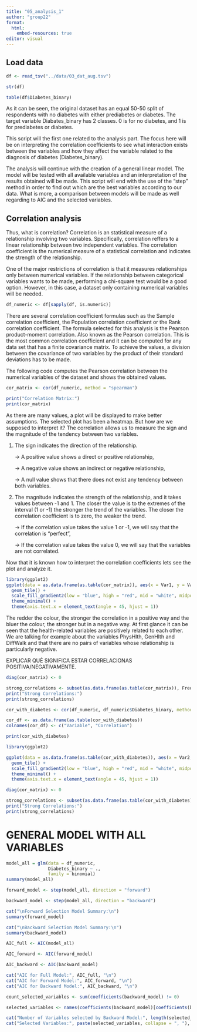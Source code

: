```yaml
---
title: "05_analysis_1"
author: "group22"
format:
  html:
    embed-resources: true
editor: visual
---
```


## Load data

```r
df <- read_tsv("../data/03_dat_aug.tsv")
```

```r
str(df)
```

```r
table(df$Diabetes_binary)
```

As it can be seen, the original dataset has an equal 50-50 split of respondents with no diabetes with either prediabetes or diabetes. The target variable Diabates_binary has 2 classes. 0 is for no diabetes, and 1 is for prediabetes or diabetes.

This script will the first one related to the analysis part. The focus here will be on interpreting the correlation coefficients to see what interaction exists between the variables and how they affect the variable related to the diagnosis of diabetes (Diabetes_binary).

The analysis will continue with the creation of a general linear model. The model will be tested with all available variables and an interpretation of the results obtained will be made. This script will end with the use of the "step" method in order to find out which are the best variables according to our data. What is more, a comparison between models will be made as well regarding to AIC and the selected variables.

## Correlation analysis

Thus, what is correlation? Correlation is an statistical measure of a relationship involving two variables. Specifically, correlation reffers to a linear relationship between two independent variables. The correlation coefficient is the numerical measure of a statistical correlation and indicates the strength of the relationship.

One of the major restrictions of correlation is that it measures relationships only between numerical variables. If the relationship between categorical variables wants to be made, performing a chi-square test would be a good option. However, in this case, a dataset only containing numerical variables will be needed.

```r
df_numeric <- df[sapply(df, is.numeric)]
```

There are several correlation coefficient formulas such as the Sample correlation coefficient, the Population correlation coefficient or the Rank correlation coefficient. The formula selected for this analysis is the Pearson product-moment correlation. Also known as the Pearson correlation. This is the most common correlation coefficient and it can be computed for any data set that has a finite covariance matrix. To achieve the values, a division between the covariance of two variables by the product of their standard deviations has to be made.

The following code computes the Pearson correlation between the numerical variables of the dataset and shows the obtained values.

```r
cor_matrix <- cor(df_numeric, method = "spearman")

print("Correlation Matrix:")
print(cor_matrix)
```

As there are many values, a plot will be displayed to make better assumptions. The selected plot has been a heatmap. But how are we supposed to interpret it? The correlation allows us to measure the sign and the magnitude of the tendency between two variables.

1.  The sign indicates the direction of the relationship.

    -\> A positive value shows a direct or positive relationship,

    -\> A negative value shows an indirect or negative relationship,

    -\> A null value shows that there does not exist any tendency between both variables.

2.  The magnitude indicates the strength of the relationship, and it takes values between -1 and 1. The closer the value is to the extremes of the interval (1 or -1) the stronger the trend of the variables. The closer the correlation coefficient is to zero, the weaker the trend.

    -\> If the correlation value takes the value 1 or -1, we will say that the correlation is "perfect",

    -\> If the correlation value takes the value 0, we will say that the variables are not correlated.

Now that it is known how to interpret the correlation coefficients lets see the plot and analyze it.

```r
library(ggplot2)
ggplot(data = as.data.frame(as.table(cor_matrix)), aes(x = Var1, y = Var2, fill = Freq)) +
  geom_tile() +
  scale_fill_gradient2(low = "blue", high = "red", mid = "white", midpoint = 0, limit = c(-1, 1), space = "Lab", name = "Correlation") +
  theme_minimal() +
  theme(axis.text.x = element_text(angle = 45, hjust = 1))
```

The redder the colour, the stronger the correlation in a positive way and the bluer the colour, the stronger but in a negative way. At first glance it can be seen that the health-related variables are positively related to each other. We are talking for example about the variables PhysHlth, GenHlth and DiffWalk and that there are no pairs of variables whose relationship is particularly negative.

EXPLICAR QUÉ SIGNIFICA ESTAR CORRELACIONAS POSITIVA/NEGATIVAMENTE.

```r
diag(cor_matrix) <- 0

strong_correlations <- subset(as.data.frame(as.table(cor_matrix)), Freq > 0.35 | Freq < -0.35)
print("Strong Correlations:")
print(strong_correlations)
```

```r
cor_with_diabetes <- cor(df_numeric, df_numeric$Diabetes_binary, method = "spearman")

cor_df <- as.data.frame(as.table(cor_with_diabetes))
colnames(cor_df) <- c("Variable", "Correlation")
```

```r
print(cor_with_diabetes)
```

```r
library(ggplot2)

ggplot(data = as.data.frame(as.table(cor_with_diabetes)), aes(x = Var2, y = Var1, fill = Freq)) +
  geom_tile() +
  scale_fill_gradient2(low = "blue", high = "red", mid = "white", midpoint = 0, limit = c(-1, 1), space = "Lab", name = "Correlation") +
  theme_minimal() +
  theme(axis.text.x = element_text(angle = 45, hjust = 1))
```

```r
diag(cor_matrix) <- 0

strong_correlations <- subset(as.data.frame(as.table(cor_with_diabetes)), Freq > 0.3 | Freq < -0.3)
print("Strong Correlations:")
print(strong_correlations)
```

# GENERAL MODEL WITH ALL VARIABLES

```r
model_all = glm(data = df_numeric,
                Diabetes_binary ~ .,
                family = binomial)
summary(model_all)
```

```r
forward_model <- step(model_all, direction = "forward")

backward_model <- step(model_all, direction = "backward")

cat("\nForward Selection Model Summary:\n")
summary(forward_model)

cat("\nBackward Selection Model Summary:\n")
summary(backward_model)
```

```r
AIC_full <- AIC(model_all)

AIC_forward <- AIC(forward_model)

AIC_backward <- AIC(backward_model)

cat("AIC for Full Model:", AIC_full, "\n")
cat("AIC for Forward Model:", AIC_forward, "\n")
cat("AIC for Backward Model:", AIC_backward, "\n")
```

```r
count_selected_variables <- sum(coefficients(backward_model) != 0)

selected_variables <- names(coefficients(backward_model)[coefficients(backward_model) != 0])

cat("Number of Variables selected by Backward Model:", length(selected_variables), "\n")
cat("Selected Variables:", paste(selected_variables, collapse = ", "), "\n\n")
```

